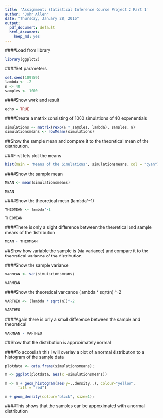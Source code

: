 ```yaml
---
title: 'Assignment: Statistical Inference Course Project 2 Part 1'
author: "John Allen"
date: "Thursday, January 28, 2016"
output:
  pdf_document: default
  html_document:
    keep_md: yes
---
```

####Load from library
```r
library(ggplot2)
```

####Set parameters
```r
set.seed(109759)
lambda <- .2
n <- 40
samples <- 1000
```

####Show work and result
```r
echo = TRUE
```

####Create a matrix consisting of 1000 simulations of 40 exponentials
```r
simulations <- matrix(rexp(n * samples, lambda), samples, n)
simulationsmeans <- rowMeans(simulations)
```

##Show the sample mean and compare it to the theoretical mean of the distribution.

###First lets plot the means
```r
hist(main = "Means of the Simulations", simulationsmeans, col = "cyan")
```

####Show the sample mean
```r
MEAN <- mean(simulationsmeans)

MEAN
```

####Show the theoretical mean (lambda^-1)
```r
THEOMEAN <- lambda^-1

THEOMEAN
```

####There is only a slight difference between the theoretical and sample means of the distribution
```r
MEAN - THEOMEAN
```

##Show how variable the sample is (via variance) and compare it to the theoretical variance of the distribution.

####Show the sample variance
```r
VARMEAN <- var(simulationsmeans)

VARMEAN
```

####Show the theoretical varicance (lambda * sqrt(n))^-2
```r
VARTHEO <- (lambda * sqrt(n))^-2

VARTHEO
```

####Again there is only a small difference between the sample and theoretical
```r
VARMEAN - VARTHEO
```

##Show that the distribution is approximately normal

####To accoplish this I will overlay a plot of a normal distribution to a histogram of the sample data
```r
plotdata <- data.frame(simulationsmeans);

m <- ggplot(plotdata, aes(x =simulationsmeans))

m <- m + geom_histogram(aes(y=..density..), colour="yellow",
      fill = "red")

m + geom_density(colour="black", size=1);   
```

####This shows that the samples can be approximated with a normal distribution


###

